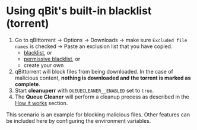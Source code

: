 
# Using qBit's built-in blacklist (torrent)

1. Go to qBittorrent -> Options -> Downloads -> make sure `Excluded file names` is checked -> Paste an exclusion list that you have copied.
   - [blacklist](https://raw.githubusercontent.com/flmorg/cleanuperr/refs/heads/main/blacklist), or
   - [permissive blacklist](https://raw.githubusercontent.com/flmorg/cleanuperr/refs/heads/main/blacklist_permissive), or
   - create your own
2. qBittorrent will block files from being downloaded. In the case of malicious content, **nothing is downloaded and the torrent is marked as complete**.
3. Start **cleanuperr** with `QUEUECLEANER__ENABLED` set to `true`.
4. The **Queue Cleaner** will perform a cleanup process as described in the [How it works](/docs/how_it_works) section.

<Note>
    This scenario is an example for blocking malicious files. Other features can be included here by configuring the environment variables.
</Note>